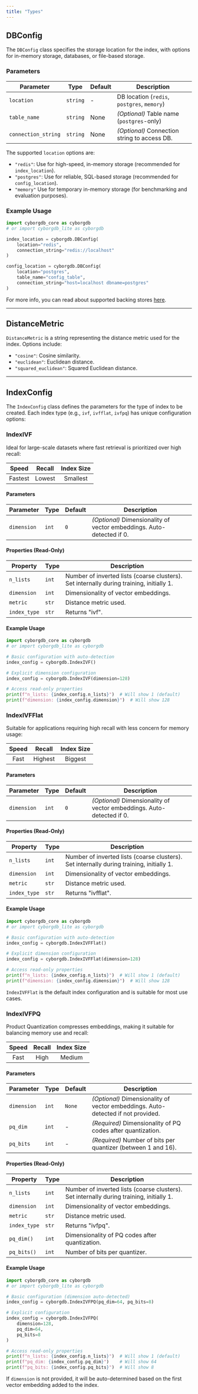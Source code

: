 ```yaml
---
title: "Types"
---
```


## DBConfig

The `DBConfig` class specifies the storage location for the index, with options for in-memory storage, databases, or file-based storage.

### Parameters

| Parameter | Type | Default | Description |
|-------------------|----------------------------------|--------------|--------------------------------------------------------------------|
| `location` | `string` | - | DB location (`redis`, `postgres`, `memory`) |
| `table_name` | `string` | None | _(Optional)_ Table name (`postgres`-only) |
| `connection_string` | `string` | None | _(Optional)_ Connection string to access DB. |

The supported `location` options are:

- `"redis"`: Use for high-speed, in-memory storage (recommended for `index_location`).
- `"postgres"`: Use for reliable, SQL-based storage (recommended for `config_location`).
- `"memory"` Use for temporary in-memory storage (for benchmarking and evaluation purposes).

### Example Usage

```python
import cyborgdb_core as cyborgdb
# or import cyborgdb_lite as cyborgdb

index_location = cyborgdb.DBConfig(
    location="redis",
    connection_string="redis://localhost"
)

config_location = cyborgdb.DBConfig(
    location="postgres",
    table_name="config_table",
    connection_string="host=localhost dbname=postgres"
)
```

For more info, you can read about supported backing stores [here](../../intro/backing-stores).

---

## DistanceMetric

`DistanceMetric` is a string representing the distance metric used for the index. Options include:

- `"cosine"`: Cosine similarity.
- `"euclidean"`: Euclidean distance.
- `"squared_euclidean"`: Squared Euclidean distance.

---

## IndexConfig

The `IndexConfig` class defines the parameters for the type of index to be created. Each index type (e.g., `ivf`, `ivfflat`, `ivfpq`) has unique configuration options:


### IndexIVF

Ideal for large-scale datasets where fast retrieval is prioritized over high recall:

|  Speed  | Recall | Index Size |
| :-----: | :----: | :--------: |
| Fastest | Lowest |  Smallest  |

#### Parameters

| Parameter | Type | Default | Description |
|--------------|-------------------------|---------|---------------------------------------|
| `dimension` | `int` | `0` | _(Optional)_ Dimensionality of vector embeddings. Auto-detected if 0. |

#### Properties (Read-Only)

| Property | Type | Description |
|--------------|-------------------------|---------------------------------------|
| `n_lists` | `int` | Number of inverted lists (coarse clusters). Set internally during training, initially 1. |
| `dimension` | `int` | Dimensionality of vector embeddings. |
| `metric` | `str` | Distance metric used. |
| `index_type` | `str` | Returns "ivf". |

#### Example Usage

```python
import cyborgdb_core as cyborgdb
# or import cyborgdb_lite as cyborgdb

# Basic configuration with auto-detection
index_config = cyborgdb.IndexIVF()

# Explicit dimension configuration
index_config = cyborgdb.IndexIVF(dimension=128)

# Access read-only properties
print(f"n_lists: {index_config.n_lists}")  # Will show 1 (default)
print(f"dimension: {index_config.dimension}")  # Will show 128
```

### IndexIVFFlat

Suitable for applications requiring high recall with less concern for memory usage:

| Speed | Recall  | Index Size |
| :---: | :-----: | :--------: |
| Fast  | Highest |  Biggest   |

#### Parameters

| Parameter | Type | Default | Description |
|--------------|-------------------------------|---------|-------------------------------------------------------------------------------|
| `dimension` | `int` | `0` | _(Optional)_ Dimensionality of vector embeddings. Auto-detected if 0. |

#### Properties (Read-Only)

| Property | Type | Description |
|--------------|-------------------------|---------------------------------------|
| `n_lists` | `int` | Number of inverted lists (coarse clusters). Set internally during training, initially 1. |
| `dimension` | `int` | Dimensionality of vector embeddings. |
| `metric` | `str` | Distance metric used. |
| `index_type` | `str` | Returns "ivfflat". |

#### Example Usage

```python
import cyborgdb_core as cyborgdb
# or import cyborgdb_lite as cyborgdb

# Basic configuration with auto-detection
index_config = cyborgdb.IndexIVFFlat()

# Explicit dimension configuration
index_config = cyborgdb.IndexIVFFlat(dimension=128)

# Access read-only properties
print(f"n_lists: {index_config.n_lists}")  # Will show 1 (default)
print(f"dimension: {index_config.dimension}")  # Will show 128
```

<Tip>`IndexIVFFlat` is the default index configuration and is suitable for most use cases.</Tip>

### IndexIVFPQ

Product Quantization compresses embeddings, making it suitable for balancing memory use and recall:

| Speed | Recall | Index Size |
| :---: | :----: | :--------: |
| Fast  |  High  |   Medium   |

#### Parameters

| Parameter | Type | Default | Description |
|--------------|-------------------------------|---------|-------------------------------------------------------------------------------|
| `dimension` | `int` | `None` | _(Optional)_ Dimensionality of vector embeddings. Auto-detected if not provided. |
| `pq_dim` | `int` | - | _(Required)_ Dimensionality of PQ codes after quantization. |
| `pq_bits` | `int` | - | _(Required)_ Number of bits per quantizer (between 1 and 16). |

#### Properties (Read-Only)

| Property | Type | Description |
|--------------|-------------------------|---------------------------------------|
| `n_lists` | `int` | Number of inverted lists (coarse clusters). Set internally during training, initially 1. |
| `dimension` | `int` | Dimensionality of vector embeddings. |
| `metric` | `str` | Distance metric used. |
| `index_type` | `str` | Returns "ivfpq". |
| `pq_dim()` | `int` | Dimensionality of PQ codes after quantization. |
| `pq_bits()` | `int` | Number of bits per quantizer. |

#### Example Usage

```python
import cyborgdb_core as cyborgdb
# or import cyborgdb_lite as cyborgdb

# Basic configuration (dimension auto-detected)
index_config = cyborgdb.IndexIVFPQ(pq_dim=64, pq_bits=8)

# Explicit configuration
index_config = cyborgdb.IndexIVFPQ(
    dimension=128,
    pq_dim=64, 
    pq_bits=8
)

# Access read-only properties
print(f"n_lists: {index_config.n_lists}")  # Will show 1 (default)
print(f"pq_dim: {index_config.pq_dim}")    # Will show 64
print(f"pq_bits: {index_config.pq_bits}")  # Will show 8
```

<Tip>If `dimension` is not provided, it will be auto-determined based on the first vector embedding added to the index.</Tip>
